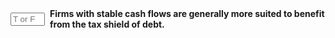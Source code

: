 ::: {.question-block}

<form onsubmit="event.preventDefault(); checkAnswerBox('module8_tf_q42','T')" style="display: flex; align-items: center; gap: 8px;">
  <input type="text" id="module8_tf_q42" name="module8_tf_q42" maxlength="1" placeholder="T or F" style="width: 55px;" data-correct-answer="T" /> 
  <label for="module8_tf_q42"><strong>Firms with stable cash flows are generally more suited to benefit from the tax shield of debt.</strong></label>
</form>

<div id="feedback-module8_tf_q42" class="feedback" data-status="" style="display:none;">
TRUE. Predictable cash flows reduce risk of unused shields or distress.
</div>

:::
